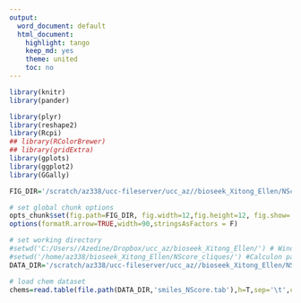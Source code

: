 ```yaml
---
output:
  word_document: default
  html_document:
    highlight: tango
    keep_md: yes
    theme: united
    toc: no
---
```


```r
library(knitr)
library(pander)

library(plyr)
library(reshape2)
library(Rcpi)
## library(RColorBrewer)
## library(gridExtra)
library(gplots)
library(ggplot2)
library(GGally)

FIG_DIR='/scratch/az338/ucc-fileserver/ucc_az//bioseek_Xitong_Ellen/NScore_cliques/figures/'

# set global chunk options
opts_chunk$set(fig.path=FIG_DIR, fig.width=12,fig.height=12, fig.show='hold')
options(formatR.arrow=TRUE,width=90,stringsAsFactors = F)

# set working directory
#setwd('C:/Users//Azedine/Dropbox/ucc_az/bioseek_Xitong_Ellen/') # Windows path
#setwd('/home/az338/bioseek_Xitong_Ellen/NScore_cliques/') #Calculon path
DATA_DIR='/scratch/az338/ucc-fileserver/ucc_az//bioseek_Xitong_Ellen/NScore_cliques//data/'

# load chem dataset
chems=read.table(file.path(DATA_DIR,'smiles_NScore.tab'),h=T,sep='\t',comment.char='',quote='"',stringsAsFactors=F)

```



